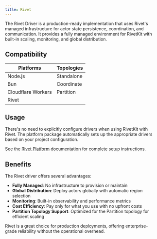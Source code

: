 ```yaml
---
title: Rivet
---
```



The Rivet Driver is a production-ready implementation that uses Rivet's managed infrastructure for actor state persistence, coordination, and communication. It provides a fully managed environment for RivetKit with built-in scaling, monitoring, and global distribution.

<DriverNote />

## Compatibility

| Platforms | Topologies |
| --------- | ---------- |
| <Icon icon="xmark" iconType="solid" color="gray" /> Node.js | <Icon icon="xmark" iconType="solid" color="gray" /> Standalone |
| <Icon icon="xmark" iconType="solid" color="gray" /> Bun     | <Icon icon="xmark" iconType="solid" color="gray" /> Coordinate  |
| <Icon icon="xmark" iconType="solid" color="gray" /> Cloudflare Workers | <Icon icon="check" iconType="solid" /> Partition |
| <Icon icon="check" iconType="solid" /> Rivet   |            |

## Usage

There's no need to explicitly configure drivers when using RivetKit with Rivet. The platform package automatically sets up the appropriate drivers based on your project configuration.

See the [Rivet Platform](/platforms/rivet) documentation for complete setup instructions.

## Benefits

The Rivet driver offers several advantages:

- **Fully Managed**: No infrastructure to provision or maintain
- **Global Distribution**: Deploy actors globally with automatic region selection
- **Monitoring**: Built-in observability and performance metrics
- **Cost Efficiency**: Pay only for what you use with no upfront costs
- **Partition Topology Support**: Optimized for the Partition topology for efficient scaling

<Tip>
  Rivet is a great choice for production deployments, offering enterprise-grade reliability without the operational overhead.
</Tip>
